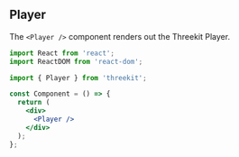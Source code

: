 
<Meta title="Components/Player" />

## Player

The `<Player />` component renders out the Threekit Player.

```jsx
import React from 'react';
import ReactDOM from 'react-dom';

import { Player } from 'threekit';

const Component = () => {
  return (
    <div>
      <Player />
    </div>
  );
};
```
